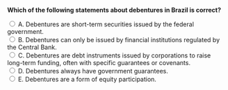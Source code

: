 ::: {.question-block}

<form onsubmit="event.preventDefault(); checkAnswer('module6_mcq_q43')" data-correct-answer="C">
<strong style="display: block;">Which of the following statements about debentures in Brazil is correct?</strong>

<label><input type="radio" name="module6_mcq_q43" value="A"> A. Debentures are short-term securities issued by the federal government.</label><br>
<label><input type="radio" name="module6_mcq_q43" value="B"> B. Debentures can only be issued by financial institutions regulated by the Central Bank.</label><br>
<label><input type="radio" name="module6_mcq_q43" value="C"> C. Debentures are debt instruments issued by corporations to raise long-term funding, often with specific guarantees or covenants.</label><br>
<label><input type="radio" name="module6_mcq_q43" value="D"> D. Debentures always have government guarantees.</label><br>
<label><input type="radio" name="module6_mcq_q43" value="E"> E. Debentures are a form of equity participation.</label><br>
</form>

<div id="feedback-module6_mcq_q43" class="feedback" style="display:none;">
✅ Correct: C. Debentures are long-term debt instruments issued by corporations to obtain financing, typically governed by an indenture defining terms, guarantees, and covenants.
</div>

:::
